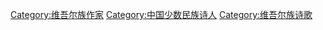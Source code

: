 [[Category:维吾尔族作家|Category:维吾尔族作家]]
[[Category:中国少数民族诗人|Category:中国少数民族诗人]]
[[Category:维吾尔族诗歌|Category:维吾尔族诗歌]]